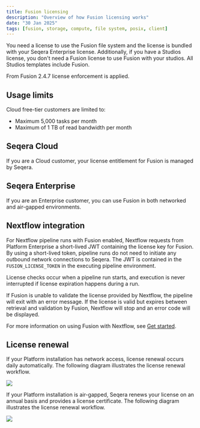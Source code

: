 ```yaml
---
title: Fusion licensing
description: "Overview of how Fusion licensing works"
date: "30 Jan 2025"
tags: [fusion, storage, compute, file system, posix, client]
---
```


You need a license to use the Fusion file system and the license is bundled with your Seqera Enterprise license. Additionally, if you have a Studios license, you don't need a Fusion license to use Fusion with your studios. All Studios templates include Fusion.

From Fusion 2.4.7 license enforcement is applied.

## Usage limits

Cloud free-tier customers are limited to:

- Maximum 5,000 tasks per month
- Maximum of 1 TB of read bandwidth per month

## Seqera Cloud

If you are a Cloud customer, your license entitlement for Fusion is managed by Seqera.

## Seqera Enterprise

If you are an Enterprise customer, you can use Fusion in both networked and air-gapped environments.

## Nextflow integration

For Nextflow pipeline runs with Fusion enabled, Nextflow requests from Platform Enterprise a short-lived JWT containing the license key for Fusion. By using a short-lived token, pipeline runs do not need to initiate any outbound network connections to Seqera. The JWT is contained in the `FUSION_LICENSE_TOKEN` in the executing pipeline environment.

License checks occur when a pipeline run starts, and execution is never interrupted if license expiration happens during a run.

If Fusion is unable to validate the license provided by Nextflow, the pipeline will exit with an error message. If the license is valid but expires between retrieval and validation by Fusion, Nextflow will stop and an error code will be displayed.

For more information on using Fusion with Nextflow, see [Get started][get-started].

## License renewal

If your Platform installation has network access, license renewal occurs daily automatically. The following diagram illustrates the license renewal workflow.

![](./_images/fusion-license.svg)

If your Platform installation is air-gapped, Seqera renews your license on an annual basis and provides a license certificate. The following diagram illustrates the license renewal workflow.

![](./_images/fusion-license-air-gap.svg)


[get-started]: ./get-started.mdx
